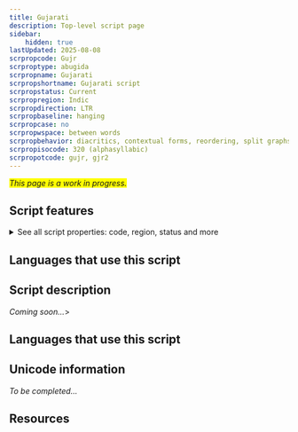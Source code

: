 ```yaml
---
title: Gujarati
description: Top-level script page
sidebar:
    hidden: true
lastUpdated: 2025-08-08
scrpropcode: Gujr
scrproptype: abugida
scrpropname: Gujarati
scrpropshortname: Gujarati script
scrpropstatus: Current
scrpropregion: Indic
scrpropdirection: LTR
scrpropbaseline: hanging
scrpropcase: no
scrpropwspace: between words
scrpropbehavior: diacritics, contextual forms, reordering, split graphs, required ligatures
scrpropisocode: 320 (alphasyllabic)
scrpropotcode: gujr, gjr2
---
```


<span style='background-color:yellow'>_This page is a work in progress._</span>


## Script features

<details>
<summary> See all script properties: code, region, status and more</summary>
<ScriptInfo />
</details>

## Languages that use this script

<WsList script='Gujr' wsMax='5' />

## Script description

_Coming soon..._>

## Languages that use this script

<WsList script='Gujr' wsMax='5' />

## Unicode information

_To be completed..._

## Resources

<ScriptResources detailSummary='seemore' />

